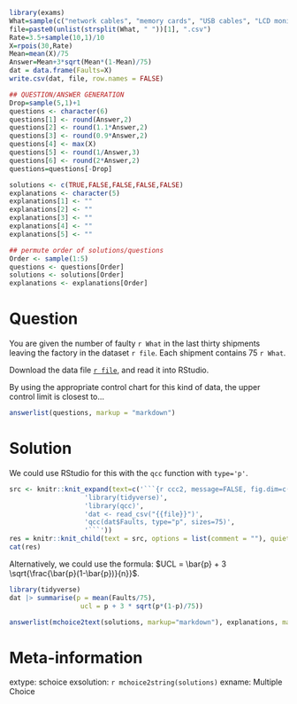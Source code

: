 ```r
library(exams)
What=sample(c("network cables", "memory cards", "USB cables", "LCD monitors"), 1)
file=paste0(unlist(strsplit(What, " "))[1], ".csv")
Rate=3.5+sample(10,1)/10
X=rpois(30,Rate)
Mean=mean(X)/75
Answer=Mean+3*sqrt(Mean*(1-Mean)/75)
dat = data.frame(Faults=X)
write.csv(dat, file, row.names = FALSE)

## QUESTION/ANSWER GENERATION
Drop=sample(5,1)+1
questions <- character(6)
questions[1] <- round(Answer,2)
questions[2] <- round(1.1*Answer,2)
questions[3] <- round(0.9*Answer,2)
questions[4] <- max(X)
questions[5] <- round(1/Answer,3)
questions[6] <- round(2*Answer,2)
questions=questions[-Drop]

solutions <- c(TRUE,FALSE,FALSE,FALSE,FALSE)
explanations <- character(5)
explanations[1] <- ""
explanations[2] <- ""
explanations[3] <- ""
explanations[4] <- ""
explanations[5] <- ""

## permute order of solutions/questions
Order <- sample(1:5)
questions <- questions[Order]
solutions <- solutions[Order]
explanations <- explanations[Order]  
```

Question
========

You are given the number of faulty `r What` in the last thirty shipments leaving the factory in the dataset `r file`. Each shipment contains 75 `r What`.

Download the data file [`r file`](`r file`), and read it into RStudio.

By using the appropriate control chart for this kind of data, the upper control limit is closest to...

```r
answerlist(questions, markup = "markdown")
```

Solution
========

We could use RStudio for this with the `qcc` function with `type='p'`.

```r
src <- knitr::knit_expand(text=c('```{r ccc2, message=FALSE, fig.dim=c(7,5), results="hide"}',
                   'library(tidyverse)',
                   'library(qcc)',
                   'dat <- read_csv("{{file}}")',
                   'qcc(dat$Faults, type="p", sizes=75)',
                   '```'))
res = knitr::knit_child(text = src, options = list(comment = ""), quiet=TRUE)
cat(res)
```

Alternatively, we could use the formula: $UCL = \bar{p} + 3 \sqrt{\frac{\bar{p}(1-\bar{p})}{n}}$.

```r
library(tidyverse)
dat |> summarise(p = mean(Faults/75),
                  ucl = p + 3 * sqrt(p*(1-p)/75))
```

```r
answerlist(mchoice2text(solutions, markup="markdown"), explanations, markup = "markdown")
```

Meta-information
================

extype: schoice
exsolution: `r mchoice2string(solutions)`
exname: Multiple Choice
